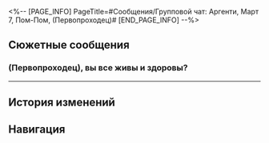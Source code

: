 <%-- [PAGE_INFO]
PageTitle=#Сообщения/Групповой чат: Аргенти, Март 7, Пом-Пом, (Первопроходец)#
[END_PAGE_INFO] --%>
{{Сообщение Инфобокс
|id          = 109
|Изображение = НИП Групповой чат: Аргенти, Март 7, Пом-Пом, (Первопроходец) Иконка.png
|Тип         = Группа
|Персонажи   = [[Аргенти]]; [[Март 7]]; [[Первопроходец]]; [[Пом-Пом]]
|Фракция     = Другие
}}

==Сюжетные сообщения==
===(Первопроходец), вы все живы и здоровы?===
{{Сообщения
|условие_получения = 
|текст =
:'''Аргенти:''' (Первопроходец), вы все живы и здоровы?
:'''Аргенти:''' Я весьма обеспокоен.
:{Выбор} ???
:'''(Первопроходец):''' ???
:'''(Первопроходец):''' Подожди, про нас пока неважно
:'''Март 7:''' ????????
:'''Пом-Пом:''' ??????????
:'''Март 7:''' ААААААААА
:'''Пом-Пом:''' А-а-а-а-а-а, это Аргенти!
:'''Март 7:''' Аргенти!
:'''Март 7:''' Ты и правда жив!
:'''Март 7:''' Как же здорово, что ты в порядке!!!
:'''Аргенти:''' Когда рыцарь вступает в бой, он должен быть полностью уверен в своей победе.
:'''Аргенти:''' Во время сражения меня словно оберегал свет Красоты.
:'''Аргенти:''' Что было дальше, я, увы, не помню.
:'''Аргенти:''' Но похоже, что у жаложука был неприятный запах изо рта. Наверное, несварение или что-то такое.
:'''Аргенти:''' После этого я ещё долго протирал и полировал свои доспехи.
:{Выбор} Как же хорошо, что ты жив.
::'''(Первопроходец):''' Как же хорошо...
::'''(Первопроходец):''' Я сейчас заплачу.
:{Выбор} Я {{MC|ж=знала|м=знал}}, что ты не пропадёшь...
::'''(Первопроходец):''' Мы очень переживали...
::'''(Первопроходец):''' Химеко даже связалась с КММ, собиралась тебя по всей вселенной разыскивать.
:'''Пом-Пом:''' Хнык-хнык...
:'''Пом-Пом:''' Пом-Пом приедет за тобой на экспрессе!
}}
----

==История изменений==
{{История изменений|3.5}}

==Навигация==
{{Сообщения Навбокс}}
